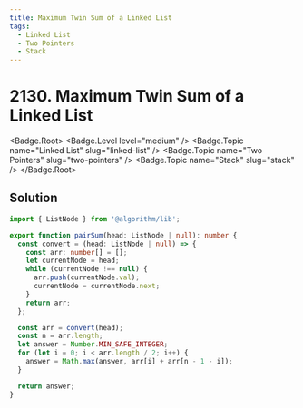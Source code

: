 ```yaml
---
title: Maximum Twin Sum of a Linked List
tags:
  - Linked List
  - Two Pointers
  - Stack
---
```


# 2130. Maximum Twin Sum of a Linked List

<Badge.Root>
  <Badge.Level level="medium" />
  <Badge.Topic name="Linked List" slug="linked-list" />
  <Badge.Topic name="Two Pointers" slug="two-pointers" />
  <Badge.Topic name="Stack" slug="stack" />
</Badge.Root>

## Solution

```typescript filename="solution.ts" copy
import { ListNode } from '@algorithm/lib';

export function pairSum(head: ListNode | null): number {
  const convert = (head: ListNode | null) => {
    const arr: number[] = [];
    let currentNode = head;
    while (currentNode !== null) {
      arr.push(currentNode.val);
      currentNode = currentNode.next;
    }
    return arr;
  };

  const arr = convert(head);
  const n = arr.length;
  let answer = Number.MIN_SAFE_INTEGER;
  for (let i = 0; i < arr.length / 2; i++) {
    answer = Math.max(answer, arr[i] + arr[n - 1 - i]);
  }

  return answer;
}
```

<ProblemLink
  codingSite="leetcode"
  href="https://leetcode.com/problems/maximum-twin-sum-of-a-linked-list"
  title="Maximum Twin Sum of a Linked List"
/>
